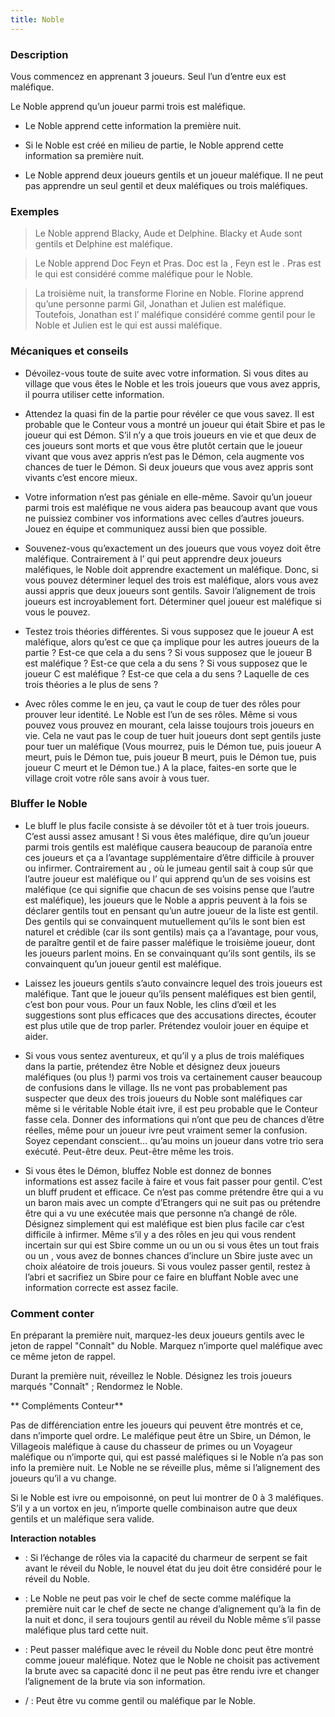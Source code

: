 ```yaml
---
title: Noble
---
```



<Role NOBLE header />

### Description

Vous commencez en apprenant 3 joueurs. Seul l’un d’entre eux est maléfique.

Le Noble apprend qu’un joueur parmi trois est maléfique.

-   Le Noble apprend cette information la première nuit.

-   Si le Noble est créé en milieu de partie, le Noble apprend cette information sa première nuit.

-   Le Noble apprend deux joueurs gentils et un joueur maléfique. Il ne peut pas apprendre un seul gentil et deux maléfiques ou trois maléfiques.

### Exemples

> Le Noble apprend Blacky, Aude et Delphine. Blacky et Aude sont gentils et Delphine est maléfique.

> Le Noble apprend Doc Feyn et Pras. Doc est la <Role FEMME_DE_CHAMBRE />, Feyn est le <Role BARBIER />. Pras est le <Role RECLUS /> qui est considéré comme maléfique pour le Noble.

> La troisième nuit, la <Role VIEILLE_CHOUETTE /> transforme Florine en Noble. Florine apprend qu’une personne parmi Gil, Jonathan et Julien est maléfique. Toutefois, Jonathan est l’<Role ESPION /> maléfique considéré comme gentil pour le Noble et Julien est le <Role PO /> qui est aussi maléfique.

### Mécaniques et conseils

- Dévoilez-vous toute de suite avec votre information. Si vous dites au village que vous êtes le Noble et les trois joueurs que vous avez appris, il pourra utiliser cette information.

- Attendez la quasi fin de la partie pour révéler ce que vous savez. Il est probable que le Conteur vous a montré un joueur qui était Sbire et pas le joueur qui est Démon. S’il n’y a que trois joueurs en vie et que deux de ces joueurs sont morts et que vous être plutôt certain que le joueur vivant que vous avez appris n’est pas le Démon, cela augmente vos chances de tuer le Démon. Si deux joueurs que vous avez appris sont vivants c’est encore mieux.

- Votre information n’est pas géniale en elle-même. Savoir qu’un joueur parmi trois est maléfique ne vous aidera pas beaucoup avant que vous ne puissiez combiner vos informations avec celles d’autres joueurs. Jouez en équipe et communiquez aussi bien que possible.

- Souvenez-vous qu’exactement un des joueurs que vous voyez doit être maléfique. Contrairement à l’<Role ENQUETEUR /> qui peut apprendre deux joueurs maléfiques, le Noble doit apprendre exactement un maléfique. Donc, si vous pouvez déterminer lequel des trois est maléfique, alors vous avez aussi appris que deux joueurs sont gentils. Savoir l’alignement de trois joueurs est incroyablement fort. Déterminer quel joueur est maléfique si vous le pouvez.

- Testez trois théories différentes. Si vous supposez que le joueur A est maléfique, alors qu’est ce que ça implique pour les autres joueurs de la partie ? Est-ce que cela a du sens ? Si vous supposez que le joueur B est maléfique ? Est-ce que cela a du sens ? Si vous supposez que le joueur C est maléfique ? Est-ce que cela a du sens ? Laquelle de ces trois théories a le plus de sens ?

- Avec rôles comme le <Role CROQUE_MORT /> en jeu, ça vaut le coup de tuer des rôles pour prouver leur identité. Le Noble est l’un de ses rôles. Même si vous pouvez vous prouvez en mourant, cela laisse toujours trois joueurs en vie. Cela ne vaut pas le coup de tuer huit joueurs dont sept gentils juste pour tuer un maléfique (Vous mourrez, puis le Démon tue, puis joueur A meurt, puis le Démon tue, puis joueur B meurt, puis le Démon tue, puis joueur C meurt et le Démon tue.) A la place, faites-en sorte que le village croit votre rôle sans avoir à vous tuer.

### Bluffer le Noble

- Le bluff le plus facile consiste à se dévoiler tôt et à tuer trois joueurs. C’est aussi assez amusant ! Si vous êtes maléfique, dire qu’un joueur parmi trois gentils est maléfique causera beaucoup de paranoïa entre ces joueurs et ça a l’avantage supplémentaire d’être difficile à prouver ou infirmer. Contrairement au <Role JUMEAU_MALEFIQUE />, où le jumeau gentil sait à coup sûr que l’autre joueur est maléfique ou l’<Role EMPATHIQUE /> qui apprend qu’un de ses voisins est maléfique (ce qui signifie que chacun de ses voisins pense que l’autre est maléfique), les joueurs que le Noble a appris peuvent à la fois se déclarer gentils tout en pensant qu’un autre joueur de la liste est gentil. Des gentils qui se convainquent mutuellement qu’ils le sont bien est naturel et crédible (car ils sont gentils) mais ça a l’avantage, pour vous, de paraître gentil et de faire passer maléfique le troisième joueur, dont les joueurs parlent moins. En se convainquant qu’ils sont gentils, ils se convainquent qu’un joueur gentil est maléfique.

- Laissez les joueurs gentils s’auto convaincre lequel des trois joueurs est maléfique. Tant que le joueur qu’ils pensent maléfiques est bien gentil, c’est bon pour vous. Pour un faux Noble, les clins d’œil et les suggestions sont plus efficaces que des accusations directes, écouter est plus utile que de trop parler. Prétendez vouloir jouer en équipe et aider.

- Si vous vous sentez aventureux, et qu’il y a plus de trois maléfiques dans la partie, prétendez être Noble et désignez deux joueurs maléfiques (ou plus !) parmi vos trois va certainement causer beaucoup de confusions dans le village. Ils ne vont pas probablement pas suspecter que deux des trois joueurs du Noble sont maléfiques car même si le véritable Noble était ivre, il est peu probable que le Conteur fasse cela. Donner des informations qui n’ont que peu de chances d’être réelles, même pour un joueur ivre peut vraiment semer la confusion. Soyez cependant conscient… qu’au moins un joueur dans votre trio sera exécuté. Peut-être deux. Peut-être même les trois.

- Si vous êtes le Démon, bluffez Noble est donnez de bonnes informations est assez facile à faire et vous fait passer pour gentil. C’est un bluff prudent et efficace. Ce n’est pas comme prétendre être <Role ENQUETEUR /> qui a vu un baron mais avec un compte d’Etrangers qui ne suit pas ou prétendre être <Role CROQUE_MORT /> qui a vu une <Role VIEILLE_CHOUETTE /> exécutée mais que personne n’a changé de rôle. Désignez simplement qui est maléfique est bien plus facile car c’est difficile à infirmer. Même s’il y a des rôles en jeu qui vous rendent incertain sur qui est Sbire comme un <Role CULTIVATEUR_DE_PAVOT /> ou un <Role MAGICIEN /> ou si vous êtes un <Role FANG_GU /> tout frais ou un <Role CHARMEUR_DE_SERPENT />, vous avez de bonnes chances d’inclure un Sbire juste avec un choix aléatoire de trois joueurs. Si vous voulez passer gentil, restez à l’abri et sacrifiez un Sbire pour ce faire en bluffant Noble avec une information correcte est assez facile.

### Comment conter

En préparant la première nuit, marquez-les deux joueurs gentils avec le jeton de rappel "Connaît" du Noble. Marquez n’importe quel maléfique avec ce même jeton de rappel.

Durant la première nuit, réveillez le Noble. Désignez les trois joueurs marqués "Connaît" ; Rendormez le Noble.

** Compléments Conteur**

Pas de différenciation entre les joueurs qui peuvent être montrés et ce, dans n’importe quel ordre. Le maléfique peut être un Sbire, un Démon, le Villageois maléfique à cause du chasseur de primes ou un Voyageur maléfique ou n’importe qui, qui est passé maléfiques si le Noble n’a pas son info la première nuit. Le Noble ne se réveille plus, même si l’alignement des joueurs qu’il a vu change.

Si le Noble est ivre ou empoisonné, on peut lui montrer de 0 à 3 maléfiques. S’il y a un vortox en jeu, n’importe quelle combinaison autre que deux gentils et un maléfique sera valide.

**Interaction notables**

- <Role CHARMEUR_DE_SERPENT /> : Si l’échange de rôles via la capacité du charmeur de serpent se fait avant le réveil du Noble, le nouvel état du jeu doit être considéré pour le réveil du Noble.

- <Role CHEF_DE_SECTE /> : Le Noble ne peut pas voir le chef de secte comme maléfique la première nuit car le chef de secte ne change d’alignement qu’à la fin de la nuit et donc, il sera toujours gentil au réveil du Noble même s’il passe maléfique plus tard cette nuit.

- <Role BRUTE /> : Peut passer maléfique avec le réveil du Noble donc peut être montré comme joueur maléfique. Notez que le Noble ne choisit pas activement la brute avec sa capacité donc il ne peut pas être rendu ivre et changer l’alignement de la brute via son information.

- <Role RECLUS /> / <Role ESPION /> : Peut être vu comme gentil ou maléfique par le Noble. 

